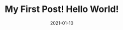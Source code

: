 ---
title: My First Post! Hello World!
slug: my-fourth-post
date: 2021-01-10
featureImage: nature.jpg
excerpt: Hammock talk come soon. Find peace, life is like a water fall, you’ve gotta flow. The key is to enjoy life, because they don’t want you to enjoy life.
---